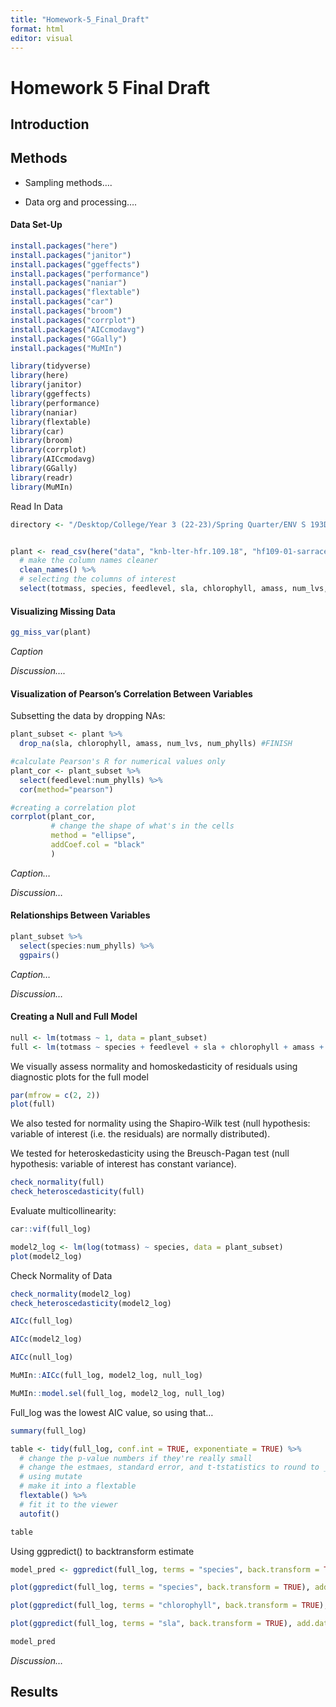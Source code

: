 ```yaml
---
title: "Homework-5_Final_Draft"
format: html
editor: visual
---
```


# Homework 5 Final Draft

## Introduction

## Methods

-   Sampling methods....

-   Data org and processing....

#### Data Set-Up

```r
install.packages("here")
install.packages("janitor")
install.packages("ggeffects")
install.packages("performance")
install.packages("naniar")
install.packages("flextable")
install.packages("car")
install.packages("broom")
install.packages("corrplot")
install.packages("AICcmodavg")
install.packages("GGally")
install.packages("MuMIn")

library(tidyverse)
library(here)
library(janitor)
library(ggeffects)
library(performance)
library(naniar) 
library(flextable)
library(car)
library(broom)
library(corrplot)
library(AICcmodavg)
library(GGally)
library(readr)
library(MuMIn)
```

Read In Data

```r

directory <- "/Desktop/College/Year 3 (22-23)/Spring Quarter/ENV S 193DS/ENVS-193DS_homework5_eilidh_s/data/knb-lter-hrf.109.18"


plant <- read_csv(here("data", "knb-lter-hfr.109.18", "hf109-01-sarracenia.csv")) %>% 
  # make the column names cleaner
  clean_names() %>% 
  # selecting the columns of interest
  select(totmass, species, feedlevel, sla, chlorophyll, amass, num_lvs, num_phylls)

```

#### Visualizing Missing Data

```r
gg_miss_var(plant)
```

*Caption*

*Discussion....*

#### Visualization of Pearson's Correlation Between Variables

Subsetting the data by dropping NAs:

```r
plant_subset <- plant %>%
  drop_na(sla, chlorophyll, amass, num_lvs, num_phylls) #FINISH

```

```r
#calculate Pearson's R for numerical values only
plant_cor <- plant_subset %>%
  select(feedlevel:num_phylls) %>%
  cor(method="pearson")

#creating a correlation plot
corrplot(plant_cor,
         # change the shape of what's in the cells
         method = "ellipse",
         addCoef.col = "black"
         )

```

*Caption...*

*Discussion...*

#### Relationships Between Variables

```r
plant_subset %>%
  select(species:num_phylls) %>%
  ggpairs()
```

*Caption...*

*Discussion...*

#### Creating a Null and Full Model

```r
null <- lm(totmass ~ 1, data = plant_subset)
full <- lm(totmass ~ species + feedlevel + sla + chlorophyll + amass + num_lvs + num_phylls, data = plant_subset)
```

We visually assess normality and homoskedasticity of residuals using diagnostic plots for the full model

```r
par(mfrow = c(2, 2))
plot(full)
```

We also tested for normality using the Shapiro-Wilk test (null hypothesis: variable of interest (i.e. the residuals) are normally distributed).

We tested for heteroskedasticity using the Breusch-Pagan test (null hypothesis: variable of interest has constant variance).

```r
check_normality(full)
check_heteroscedasticity(full)
```

Evaluate multicollinearity:

```r
car::vif(full_log)
```

```r

model2_log <- lm(log(totmass) ~ species, data = plant_subset)
plot(model2_log)
```

Check Normality of Data

```r
check_normality(model2_log)
check_heteroscedasticity(model2_log)
```

```r
AICc(full_log)
```

```r
AICc(model2_log)
```

```r
AICc(null_log)
```

```r
MuMIn::AICc(full_log, model2_log, null_log)
```

```r
MuMIn::model.sel(full_log, model2_log, null_log)
```

Full_log was the lowest AIC value, so using that...

```r
summary(full_log)
```

```r
table <- tidy(full_log, conf.int = TRUE, exponentiate = TRUE) %>% 
  # change the p-value numbers if they're really small
  # change the estmaes, standard error, and t-tstatistics to round to ___ digits
  # using mutate
  # make it into a flextable
  flextable() %>% 
  # fit it to the viewer
  autofit()

table
```

Using ggpredict() to backtransform estimate

```r
model_pred <- ggpredict(full_log, terms = "species", back.transform = TRUE)

plot(ggpredict(full_log, terms = "species", back.transform = TRUE), add.data = TRUE)
```

```r
plot(ggpredict(full_log, terms = "chlorophyll", back.transform = TRUE), add.data = TRUE)
```

```r
plot(ggpredict(full_log, terms = "sla", back.transform = TRUE), add.data = TRUE)
```

```r
model_pred
```

*Discussion...*

## Results
